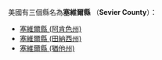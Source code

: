 美國有三個縣名為'''塞維爾縣''' （'''Sevier County'''）：
* [[塞維爾縣_(阿肯色州)|塞維爾縣 (阿肯色州)]]
* [[塞維爾縣_(田納西州)|塞維爾縣 (田納西州)]]
* [[塞維爾縣_(猶他州)|塞維爾縣 (猶他州)]]
{{disambig|S塞維爾縣|Cat=四字县名消歧义}}